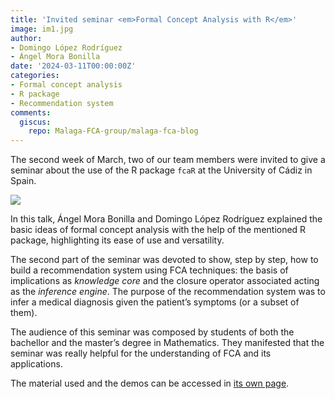```yaml
---
title: 'Invited seminar <em>Formal Concept Analysis with R</em>'
image: im1.jpg
author:
- Domingo López Rodríguez
- Ángel Mora Bonilla
date: '2024-03-11T00:00:00Z'
categories:
- Formal concept analysis
- R package
- Recommendation system
comments:
  giscus:
    repo: Malaga-FCA-group/malaga-fca-blog
---
```


The second week of March, two of our team members were invited to give a seminar about the use of the R package `fcaR` at the University of Cádiz in Spain.

![](im2.jpg)

In this talk, Ángel Mora Bonilla and Domingo López Rodríguez explained the basic ideas of formal concept analysis with the help of the mentioned R package, highlighting its ease of use and versatility.

The second part of the seminar was devoted to show, step by step, how to build a recommendation system using FCA techniques: the basis of implications as _knowledge core_ and the closure operator associated acting as the _inference engine_. The purpose of the recommendation system was to infer a medical diagnosis given the patient's symptoms (or a subset of them).

The audience of this seminar was composed by students of both the bachellor and the master's degree in Mathematics. They manifested that the seminar was really helpful for the understanding of FCA and its applications.

The material used and the demos can be accessed in [its own page](/resources/#demos).
